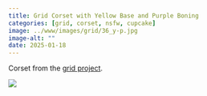 ```yaml
---
title: Grid Corset with Yellow Base and Purple Boning
categories: [grid, corset, nsfw, cupcake]
image: ../www/images/grid/36_y-p.jpg
image-alt: ""
date: 2025-01-18
---
```


Corset from the [grid project](/posts/2025-01-27_grid-project.html).

![](../www/images/grid/36_y-p.jpg)

